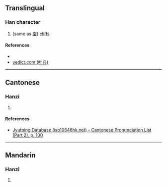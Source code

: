 {{character info/new}}
==Translingual==

===Han character===
{{Han char|rn=46|rad=山|as=08|sn=11|four=|canj=UC,XUC|ids=⿰山金}}

# (same as [[崟]]) [[cliff]]s

====References====
* {{Han ref|kx=0315.151|hdz=10781.030|uh=5D2F|ud=23855}}
* [http://yedict.com/htm/5D/5D2F.htm yedict.com (叶典)]

----

==Cantonese==

===Hanzi===
{{yue-hanzi|jyut=[[jam4]]|y=yam4}}

# {{defn|lang=yue|sort=山08}}

====References====
* [http://www.iso10646hk.net/jp/document/download.jsp Jyutping Database (iso10646hk.net) - Cantonese Pronunciation List (Part 2), p. 100]

----

==Mandarin==

===Hanzi===
{{cmn-hanzi|pin=[[yín]] ([[yin2]])|wg=yin<sup>2</sup>}}

# {{defn|lang=cmn|sort=山08}}